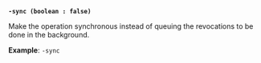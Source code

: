 <a id="lease-flag-sync" />

**`-sync (boolean : false)`**

Make the operation synchronous instead of queuing the revocations to be done 
in the background.

**Example**: `-sync`
